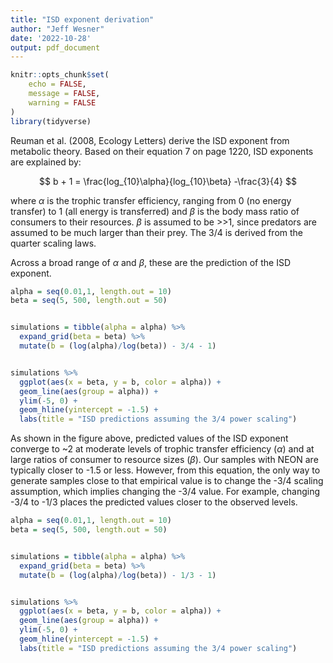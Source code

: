 ```yaml
---
title: "ISD exponent derivation"
author: "Jeff Wesner"
date: '2022-10-28'
output: pdf_document
---
```


```r
knitr::opts_chunk$set(
	echo = FALSE,
	message = FALSE,
	warning = FALSE
)
library(tidyverse)
```

Reuman et al. (2008, Ecology Letters) derive the ISD exponent from metabolic theory. Based on their equation 7 on page 1220, ISD exponents are explained by:

$$
b + 1 = \frac{log_{10}\alpha}{log_{10}\beta} -\frac{3}{4}
$$

where $\alpha$ is the trophic transfer efficiency, ranging from 0 (no energy transfer) to 1 (all energy is transferred) and $\beta$ is the body mass ratio of consumers to their resources. $\beta$ is assumed to be \>\>1, since predators are assumed to be much larger than their prey. The 3/4 is derived from the quarter scaling laws.

Across a broad range of $\alpha$ and $\beta$, these are the prediction of the ISD exponent.

```r
alpha = seq(0.01,1, length.out = 10)
beta = seq(5, 500, length.out = 50)


simulations = tibble(alpha = alpha) %>% 
  expand_grid(beta = beta) %>% 
  mutate(b = (log(alpha)/log(beta)) - 3/4 - 1)


simulations %>% 
  ggplot(aes(x = beta, y = b, color = alpha)) + 
  geom_line(aes(group = alpha)) +
  ylim(-5, 0) +
  geom_hline(yintercept = -1.5) +
  labs(title = "ISD predictions assuming the 3/4 power scaling")
```

As shown in the figure above, predicted values of the ISD exponent converge to \~2 at moderate levels of trophic transfer efficiency ($\alpha$) and at large ratios of consumer to resource sizes ($\beta$). Our samples with NEON are typically closer to -1.5 or less. However, from this equation, the only way to generate samples close to that empirical value is to change the -3/4 scaling assumption, which implies changing the -3/4 value. For example, changing -3/4 to -1/3 places the predicted values closer to the observed levels.

```r
alpha = seq(0.01,1, length.out = 10)
beta = seq(5, 500, length.out = 50)


simulations = tibble(alpha = alpha) %>% 
  expand_grid(beta = beta) %>% 
  mutate(b = (log(alpha)/log(beta)) - 1/3 - 1)


simulations %>% 
  ggplot(aes(x = beta, y = b, color = alpha)) + 
  geom_line(aes(group = alpha)) +
  ylim(-5, 0) +
  geom_hline(yintercept = -1.5) +
  labs(title = "ISD predictions assuming the 3/4 power scaling")
```
